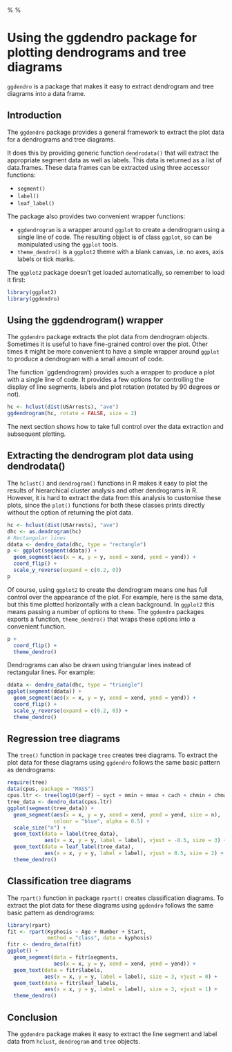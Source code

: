 % \VignetteEngine{knitr::knitr}
% \VignetteIndexEntry{Plotting dendrograms and tree diagrams with ggplot}
% \VignettePackage{ggdendro}
% \VignetteKeyword{dendrogram}
% \VignetteKeyword{ggplot}


# Using the ggdendro package for plotting dendrograms and tree diagrams

`ggdendro` is a package that makes it easy to extract dendrogram and tree diagrams into a data frame.  

## Introduction

The `ggdendro` package provides a general framework to extract the plot data for a dendrograms and tree diagrams.

It does this by providing generic function `dendrodata()` that will extract the appropriate segment data as well as labels.  This data is returned as a list of data.frames.  These data frames can be extracted using three accessor functions:

- `segment()`
- `label()`
- `leaf_label()`

The package also provides two convenient wrapper functions:


- `ggdendrogram` is a wrapper around `ggplot` to create a dendrogram using a single line of code.  The resulting object is of class `ggplot`, so can be manipulated using the `ggplot` tools.
- `theme_dendro()` is a `ggplot2` theme with a blank canvas, i.e. no axes, axis labels or tick marks.

The `ggplot2` package doesn't get loaded automatically, so remember to load it first: 

```r
library(ggplot2)
library(ggdendro)
```

## Using the ggdendrogram() wrapper

The `ggdendro` package extracts the plot data from dendrogram objects.  Sometimes it is useful to have fine-grained control over the plot.  Other times it might be more convenient to have a simple wrapper around `ggplot` to produce a dendrogram with a small amount of code.

The function `ggdendrogram} provides such a wrapper to produce a plot with a single line of code.  It provides a few options for controlling the display of line segments, labels and plot rotation (rotated by 90 degrees or not).  

```r
hc <- hclust(dist(USArrests), "ave")
ggdendrogram(hc, rotate = FALSE, size = 2)
```


The next section shows how to take full control over the data extraction and subsequent plotting.

## Extracting the dendrogram plot data using dendrodata()

The `hclust()` and `dendrogram()` functions in R makes it easy to plot the results of hierarchical cluster analysis and other dendrograms in R.  However, it is hard to extract the data from this analysis to customise these plots, since the `plot()` functions for both these classes prints directly without the option of returning the plot data.  

```r
hc <- hclust(dist(USArrests), "ave")
dhc <- as.dendrogram(hc)
# Rectangular lines
ddata <- dendro_data(dhc, type = "rectangle")
p <- ggplot(segment(ddata)) + 
  geom_segment(aes(x = x, y = y, xend = xend, yend = yend)) + 
  coord_flip() + 
  scale_y_reverse(expand = c(0.2, 0))
p
```



Of course, using `ggplot2` to create the dendrogram means one has full control over the appearance of the plot.  For example, here is the same data, but this time plotted horizontally with a clean background.  In `ggplot2` this means
passing a number of options to `theme`.  The `ggdendro` packages exports a function, `theme_dendro()` that wraps these options into a convenient function.

```r
p + 
  coord_flip() + 
  theme_dendro()
```


Dendrograms can also be drawn using triangular lines instead of rectangular lines.  For example:

```r
ddata <- dendro_data(dhc, type = "triangle")
ggplot(segment(ddata)) + 
  geom_segment(aes(x = x, y = y, xend = xend, yend = yend)) + 
  coord_flip() + 
  scale_y_reverse(expand = c(0.2, 0)) +
  theme_dendro()
```



## Regression tree diagrams

The `tree()` function in package `tree` creates tree diagrams.  To extract the plot data for these diagrams using `ggdendro` follows the same basic pattern as dendrograms: 

```r
require(tree)
data(cpus, package = "MASS")
cpus.ltr <- tree(log10(perf) ~ syct + mmin + mmax + cach + chmin + chmax, data = cpus)
tree_data <- dendro_data(cpus.ltr)
ggplot(segment(tree_data)) +
  geom_segment(aes(x = x, y = y, xend = xend, yend = yend, size = n), 
               colour = "blue", alpha = 0.5) +
  scale_size("n") +
  geom_text(data = label(tree_data), 
            aes(x = x, y = y, label = label), vjust = -0.5, size = 3) +
  geom_text(data = leaf_label(tree_data), 
            aes(x = x, y = y, label = label), vjust = 0.5, size = 2) +
  theme_dendro()

```



## Classification tree diagrams

The `rpart()` function in package `rpart()` creates classification diagrams.  To extract the plot data for these diagrams using `ggdendro` follows the same basic pattern as dendrograms: 

```r
library(rpart)
fit <- rpart(Kyphosis ~ Age + Number + Start, 
             method = "class", data = kyphosis)
fitr <- dendro_data(fit)
ggplot() + 
  geom_segment(data = fitr$segments, 
               aes(x = x, y = y, xend = xend, yend = yend)) + 
  geom_text(data = fitr$labels, 
            aes(x = x, y = y, label = label), size = 3, vjust = 0) +
  geom_text(data = fitr$leaf_labels, 
            aes(x = x, y = y, label = label), size = 3, vjust = 1) +
  theme_dendro()
```




## Conclusion

The `ggdendro` package makes it easy to extract the line segment and label data from `hclust`, `dendrogram` and `tree` objects.




